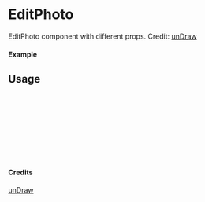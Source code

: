 
<Meta of={EditPhoto} title="unDraw/EditPhoto" />

# EditPhoto

EditPhoto component with different props.
Credit: [unDraw](https://undraw.co/illustrations)

#### Example

<Canvas of={EditPhoto.Primary} />

## Usage

```ts
import { EditPhoto } from "yadl-ui";

const Example = () => {
  return (
      <EditPhoto />
  );
};

export default Example;
```

#### Credits
[unDraw](https://undraw.co/illustrations)
